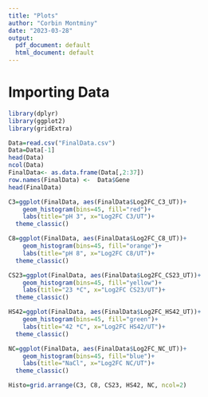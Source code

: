 ```yaml
---
title: "Plots"
author: "Corbin Montminy"
date: "2023-03-28"
output:
  pdf_document: default
  html_document: default
---
```


# Importing Data
```r
library(dplyr)
library(ggplot2)
library(gridExtra)
```

```r
Data=read.csv("FinalData.csv")
Data=Data[-1]
head(Data)
ncol(Data)
FinalData<- as.data.frame(Data[,2:37])
row.names(FinalData) <-  Data$Gene
head(FinalData)
```



```r
C3=ggplot(FinalData, aes(FinalData$Log2FC_C3_UT))+
    geom_histogram(bins=45, fill="red")+
    labs(title="pH 3", x="Log2FC C3/UT")+
  theme_classic()

C8=ggplot(FinalData, aes(FinalData$Log2FC_C8_UT))+
    geom_histogram(bins=45, fill="orange")+
    labs(title="pH 8", x="Log2FC C8/UT")+
  theme_classic()

CS23=ggplot(FinalData, aes(FinalData$Log2FC_CS23_UT))+
    geom_histogram(bins=45, fill="yellow")+
    labs(title="23 *C", x="Log2FC CS23/UT")+
  theme_classic()

HS42=ggplot(FinalData, aes(FinalData$Log2FC_HS42_UT))+
    geom_histogram(bins=45, fill="green")+
    labs(title="42 *C", x="Log2FC HS42/UT")+
  theme_classic()

NC=ggplot(FinalData, aes(FinalData$Log2FC_NC_UT))+
    geom_histogram(bins=45, fill="blue")+
    labs(title="NaCl", x="Log2FC NC/UT")+
  theme_classic()
```



```r
Histo=grid.arrange(C3, C8, CS23, HS42, NC, ncol=2)
```

